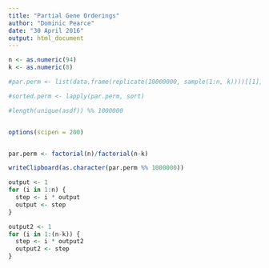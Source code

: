 ---
title: "Partial Gene Orderings"
author: "Dominic Pearce"
date: "30 April 2016"
output: html_document
---

```{r}
n <- as.numeric(94)
k <- as.numeric(8)

#par.perm <- list(data.frame(replicate(10000000, sample(1:n, k))))[[1]]

#sorted.perm <- lapply(par.perm, sort)

#length(unique(asdf)) %% 1000000


options(scipen = 200)


par.perm <- factorial(n)/factorial(n-k)

writeClipboard(as.character(par.perm %% 1000000))

output <- 1
for (i in 1:n) {
  step <- i * output 
  output <- step 
}

output2 <- 1
for (i in 1:(n-k)) {
  step <- i * output2 
  output2 <- step 
}
```
